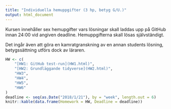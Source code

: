 ```yaml
---
title: "Individuella hemuppgifter (3 hp, betyg G/U.)"
output: html_document
---
```


Kursen innehåller sex hemupgifter vars lösningar skall laddas upp på GitHub innan 24:00 vid angiven deadline. Hemuppgifterna skall lösas självständigt.

Det ingår även att göra en kamratgranskning av en annan students lösning, betygssättning utförs dock av läraren.



```r
HW <- c(
    "[HW1: GitHub test-run](HW1.html)",
    "[HW2: Grundläggande tidyverse](HW2.html)",
    "HW3",
    "HW4",
    "HW5",
    "HW6"
)
deadline <- seq(as.Date("2018/1/21"), by = "week", length.out = 6)
knitr::kable(data.frame(Homework = HW, Deadline = deadline))
```

